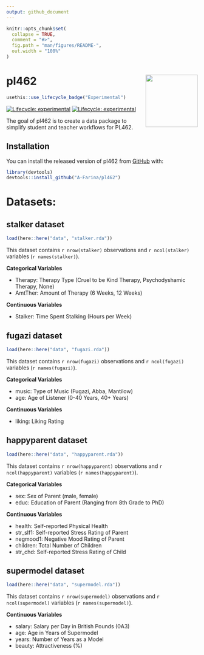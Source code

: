 ```yaml
---
output: github_document
---
```


<!-- README.md is generated from README.Rmd. Please edit that file -->

```r
knitr::opts_chunk$set(
  collapse = TRUE,
  comment = "#>",
  fig.path = "man/figures/README-",
  out.width = "100%"
)
```

# pl462 <img src='man/figures/logo.jpeg' align="right" height="137.5" />

<!-- badges: start -->
```r
usethis::use_lifecycle_badge("Experimental")
```
[![Lifecycle: experimental](https://img.shields.io/badge/lifecycle-experimental-orange.svg)](https://www.tidyverse.org/lifecycle/#experimental)
[![Lifecycle: experimental](https://img.shields.io/badge/lifecycle-experimental-orange.svg)](https://lifecycle.r-lib.org/articles/stages.html#experimental)
<!-- badges: end -->

The goal of pl462 is to create a data package to simplify student and teacher workflows for PL462. 

## Installation

You can install the released version of pl462 from [GitHub](https://github.com/A-Farina/pl462) with:

``` r
library(devtools)
devtools::install_github("A-Farina/pl462")
```

# Datasets:

## stalker dataset

```r
load(here::here("data", "stalker.rda"))
```

This dataset contains `r nrow(stalker)` observations and `r ncol(stalker)` variables (`r names(stalker)`).

**Categorical Variables**

  *   Therapy: Therapy Type (Cruel to be Kind Therapy, Psychodyshamic Therapy, None)
  *   AmtTher: Amount of Therapy (6 Weeks, 12 Weeks)

**Continuous Variables**

  *   Stalker: Time Spent Stalking (Hours per Week)

## fugazi dataset

```r
load(here::here("data", "fugazi.rda"))
```

This dataset contains `r nrow(fugazi)` observations and `r ncol(fugazi)` variables (`r names(fugazi)`).

**Categorical Variables**

  *   music: Type of Music (Fugazi, Abba, Mantilow)
  *   age: Age of Listener (0-40 Years, 40+ Years)

**Continuous Variables**

  *   liking: Liking Rating
  
## happyparent dataset

```r
load(here::here("data", "happyparent.rda"))
```

This dataset contains `r nrow(happyparent)` observations and `r ncol(happyparent)` variables (`r names(happyparent)`).

**Categorical Variables**

  *   sex: Sex of Parent (male, female)
  *   educ: Education of Parent (Ranging from 8th Grade to PhD)

**Continuous Variables**

  *   health: Self-reported Physical Health
  *   str_slf1: Self-reported Stress Rating of Parent
  *   negmood1: Negative Mood Rating of Parent
  *   children: Total Number of Children
  *   str_chd: Self-reported Stress Rating of Child
  
## supermodel dataset

```r
load(here::here("data", "supermodel.rda"))
```

This dataset contains `r nrow(supermodel)` observations and `r ncol(supermodel)` variables (`r names(supermodel)`).

**Continuous Variables**

  *   salary: Salary per Day in British Pounds (\u00A3)
  *   age: Age in Years of Supermodel
  *   years: Number of Years as a Model
  *   beauty: Attractiveness (%)
